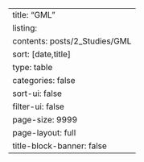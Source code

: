 ---
title: "GML"
listing:
  contents: posts/2_Studies/GML
  sort: [date,title]
  type: table
  categories: false
  sort-ui: false
  filter-ui: false
  page-size: 9999
page-layout: full
title-block-banner: false
---